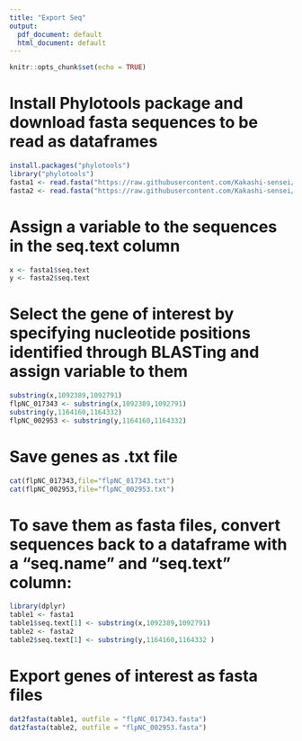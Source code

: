 ```yaml
---
title: "Export Seq"
output:
  pdf_document: default
  html_document: default
---
```


```r
knitr::opts_chunk$set(echo = TRUE)
```

# Install Phylotools package and download fasta sequences to be read as dataframes
```r
install.packages("phylotools")
library("phylotools")
fasta1 <- read.fasta("https://raw.githubusercontent.com/Kakashi-sensei/BCB546X-Fall2019_fasta-furious/master/Data_directory/NC_017343.fasta")
fasta2 <- read.fasta("https://raw.githubusercontent.com/Kakashi-sensei/BCB546X-Fall2019_fasta-furious/master/Data_directory/NC_002953.fasta")
```

# Assign a variable to the sequences in the seq.text column
```r
x <- fasta1$seq.text
y <- fasta2$seq.text
```

# Select the gene of interest by specifying nucleotide positions identified through BLASTing and assign variable to them 
```r
substring(x,1092389,1092791)
flpNC_017343 <- substring(x,1092389,1092791)
substring(y,1164160,1164332)
flpNC_002953 <- substring(y,1164160,1164332)
```

# Save genes as .txt file
```r
cat(flpNC_017343,file="flpNC_017343.txt")
cat(flpNC_002953,file="flpNC_002953.txt")
```

# To save them as fasta files, convert sequences back to a dataframe with a "seq.name" and "seq.text" column:
```r
library(dplyr)
table1 <- fasta1
table1$seq.text[1] <- substring(x,1092389,1092791)
table2 <- fasta2
table2$seq.text[1] <- substring(y,1164160,1164332 )
```

# Export genes of interest as fasta files
```r
dat2fasta(table1, outfile = "flpNC_017343.fasta")
dat2fasta(table2, outfile = "flpNC_002953.fasta")
```

